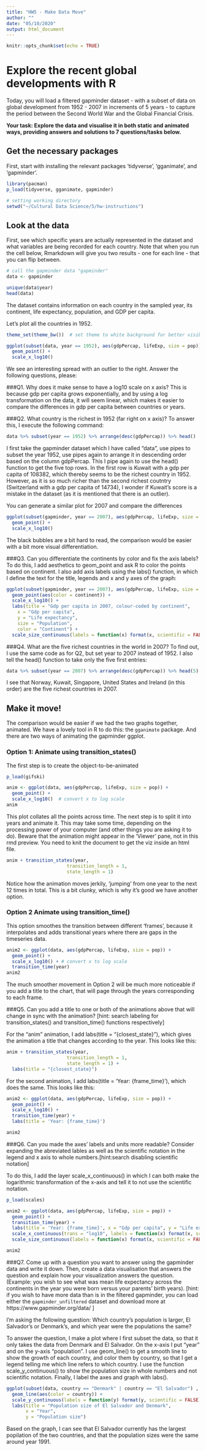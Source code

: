 ---
title: "HW5 - Make Data Move"
author: ""
date: "05/10/2020"
output: html_document
---

```{r setup, include=FALSE}
knitr::opts_chunk$set(echo = TRUE)
```

#  Explore the recent global developments with R
Today, you will load a filtered gapminder dataset -  with a subset of data on global development from 1952 - 2007 in increments of 5 years - to capture the period between the Second World War and the Global Financial Crisis. 

**Your task: Explore the data and visualise it in both static and animated ways, providing answers and solutions to 7 questions/tasks below.**

## Get the necessary packages
First, start with installing the relevant packages 'tidyverse', 'gganimate', and 'gapminder'.

```{r libraries, echo = FALSE}
library(pacman)
p_load(tidyverse, gganimate, gapminder)

# setting working directory
setwd("~/Cultural Data Science/5/hw-instructions")

```


## Look at the data
First, see which specific years are actually represented in the dataset and what variables are being recorded for each country. Note that when you run the cell below, Rmarkdown will give you two results - one for each line - that you can flip between.
```{r}
# call the gapminder data "gapminder"
data <- gapminder

unique(data$year)
head(data)
```
The dataset contains information on each country in the sampled year, its continent, life expectancy, population, and GDP per capita.


Let's plot all the countries in 1952.
```{r 1957}
theme_set(theme_bw())  # set theme to white background for better visibility

ggplot(subset(data, year == 1952), aes(gdpPercap, lifeExp, size = pop)) +
  geom_point() +
  scale_x_log10() 
```
We see an interesting spread with an outlier to the right. Answer the following questions, please:


###Q1. Why does it make sense to have a log10 scale on x axis?
This is because gdp per capita grows exponentially, and by using a log transformation on the data, it will seem linear, which makes it easier to compare the differences in gdp per capita between countries or years.


###Q2. What country is the richest in 1952 (far right on x axis)? 
To answer this, I execute the following command:
```{r}
data %>% subset(year == 1952) %>% arrange(desc(gdpPercap)) %>% head()
```

I first take the gapminder dataset which I have called "data", use pipes to subset the year 1952, use pipes again to arrange it in descending order based on the column gdpPercap. This I pipe again to use the head() function to get the five top rows. In the first row is Kuwait with a gdp per capita of 108382, which thereby seems to be the richest country in 1952. However, as it is so much richer than the second richest coutntry (Switzerland with a gdp per capita of 14734), I wonder if Kuwait's score is a mistake in the dataset (as it is mentioned that there is an outlier). 



You can generate a similar plot for 2007 and compare the differences
```{r 2007}
ggplot(subset(gapminder, year == 2007), aes(gdpPercap, lifeExp, size = pop)) +
  geom_point() +
  scale_x_log10()
```
The black bubbles are a bit hard to read, the comparison would be easier with a bit more visual differentiation.



###Q3. Can you differentiate the continents by color and fix the axis labels?
To do this, I add aesthetics to geom_point and ask R to color the points based on continent. I also add axis labels using the labs() function, in which I define the text for the title, legends and x and y axes of the graph:
```{r}
ggplot(subset(gapminder, year == 2007), aes(gdpPercap, lifeExp, size = pop)) +
  geom_point(aes(color = continent)) +
  scale_x_log10() +
  labs(title = "Gdp per capita in 2007, colour-coded by continent",
    x = "Gdp per capita",
    y = "Life expectancy", 
    size = "Population", 
    color = "Continent") + 
  scale_size_continuous(labels = function(x) format(x, scientific = FALSE))
```



###Q4. What are the five richest countries in the world in 2007?
To find out, I use the same code as for Q2, but set year to 2007 instead of 1952. I also tell the head() function to take only the five first entries:
```{r}
data %>% subset(year == 2007) %>% arrange(desc(gdpPercap)) %>% head(5)
```
I see that Norway, Kuwait, Singapore, United States and Ireland (in this order) are the five richest countries in 2007.



##  Make it move!

The comparison would be easier if we had the two graphs together, animated. We have a lovely tool in R to do this: the `gganimate` package. And there are two ways of animating the gapminder ggplot.

### Option 1: Animate using transition_states() 

The first step is to create the object-to-be-animated
```{r anim1 start}
p_load(gifski)

anim <- ggplot(data, aes(gdpPercap, lifeExp, size = pop)) +
  geom_point() +
  scale_x_log10()  # convert x to log scale
anim
```

This plot collates all the points across time. The next step is to split it into years and animate it. This may take some time, depending on the processing power of your computer (and other things you are asking it to do). Beware that the animation might appear in the 'Viewer' pane, not in this rmd preview. You need to knit the document to get the viz inside an html file.

```{r anim1}
anim + transition_states(year, 
                      transition_length = 1,
                      state_length = 1)

```
Notice how the animation moves jerkily, 'jumping' from one year to the next 12 times in total. This is a bit clunky, which is why it's good we have another option. 


### Option 2 Animate using transition_time()
This option smoothes the transition between different 'frames', because it interpolates and adds transitional years where there are gaps in the timeseries data.

```{r anim2}
anim2 <- ggplot(data, aes(gdpPercap, lifeExp, size = pop)) +
  geom_point() +
  scale_x_log10() + # convert x to log scale
  transition_time(year) 
anim2

```

The much smoother movement in Option 2 will be much more noticeable if you add a title to the chart, that will page through the years corresponding to each frame.



###Q5. Can you add a title to one or both of the animations above that will change in sync with the animation? [hint: search labeling for transition_states() and transition_time() functions respectively]

For the "anim" animation, I add labs(title = "{closest_state}"), which gives the animation a title that changes according to the year. This looks like this:

```{r}
anim + transition_states(year, 
                      transition_length = 1,
                      state_length = 1) +
  labs(title = "{closest_state}")

```

For the second animation, I add labs(title = 'Year: {frame_time}'), which does the same. This looks like this:

```{r}
anim2 <- ggplot(data, aes(gdpPercap, lifeExp, size = pop)) +
  geom_point() +
  scale_x_log10() +
  transition_time(year) +
  labs(title = 'Year: {frame_time}')

anim2
```



###Q6. Can you made the axes' labels and units more readable? Consider expanding the abreviated lables as well as the scientific notation in the legend and x axis to whole numbers.[hint:search disabling scientific notation]

To do this, I add the layer scale_x_continuous() in which I can both make the logarithmic transformation of the x-axis and tell it to not use the scientific notation.
```{r}
p_load(scales)

anim2 <- ggplot(data, aes(gdpPercap, lifeExp, size = pop)) +
  geom_point() +
  transition_time(year) +
  labs(title = 'Year: {frame_time}', x = "Gdp per capita", y = "Life expectancy", size = "Population") +
  scale_x_continuous(trans = "log10", labels = function(x) format(x, scientific = FALSE)) +
  scale_size_continuous(labels = function(x) format(x, scientific = FALSE))

anim2
```




###Q7. Come up with a question you want to answer using the gapminder data and write it down. Then, create a data visualisation that answers the question and explain how your visualization answers the question. (Example: you wish to see what was mean life expectancy across the continents in the year you were born versus your parents' birth years). [hint: if you wish to have more data than is in the filtered gapminder, you can load either the `gapminder_unfiltered` dataset and download more at https://www.gapminder.org/data/ ]


I'm asking the following question: Which country's population is larger, El Salvador's or Denmark's, and which year were the populations the same?

To answer the question, I make a plot where I first subset the data, so that it only takes the data from Denmark and El Salvador. On the x-axis I put "year" and on the y-axis "population". I use geom_line() to get a smooth line to show the growth of each country, and color them by country, so that I get a legend telling me which line refers to which country. I use the function scale_y_continuous() to show the population size in whole numbers and not scientific notation. Finally, I label the axes and graph with labs().

```{r}
ggplot(subset(data, country == "Denmark" | country == "El Salvador") , aes(year, pop)) +
  geom_line(aes(color = country)) +
  scale_y_continuous(labels = function(y) format(y, scientific = FALSE)) +
  labs(title = "Population size of El Salvador and Denmark",
       x = "Year",
       y = "Population size")
```

Based on the graph, I can see that El Salvador currently has the largest popilation of the two countries, and that the population sizes were the same around year 1991.
